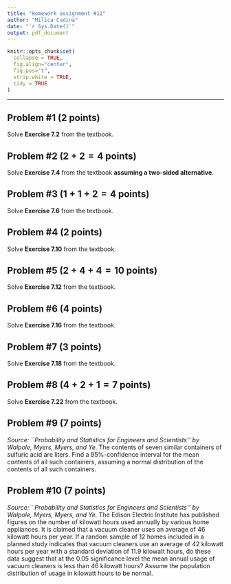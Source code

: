 ```yaml
---
title: "Homework assignment #12"
author: "Milica Cudina"
date: "`r Sys.Date()`"
output: pdf_document
---
```

<!-- The author of this template is Dr. Gordan Zitkovic.-->
<!-- The code chunk below contains some settings that will  -->
<!-- make your R code look better in the output pdf file.  -->
<!-- If you are curious about what each option below does, -->
<!-- go to https://yihui.org/knitr/options/ -->
<!-- If not, feel free to disregard everything ...  -->
```r
knitr::opts_chunk$set(
  collapse = TRUE,
  fig.align="center",
  fig.pos="t",
  strip.white = TRUE,
  tidy = TRUE
)
```
<!-- ... down to here. -->

---

## Problem #1 ($2$ points)
Solve **Exercise 7.2** from the textbook.


## Problem #2 ($2+2=4$ points)
Solve **Exercise 7.4** from the textbook **assuming a two-sided alternative**.


## Problem #3 ($1+1+2=4$ points)
Solve **Exercise 7.6** from the textbook. 


## Problem #4 ($2$ points)
Solve **Exercise 7.10** from the textbook.


## Problem #5  ($2+4+4=10$ points)
Solve **Exercise 7.12** from the textbook. 


## Problem #6 ($4$ points)
Solve **Exercise 7.16** from the textbook. 


## Problem #7 ($3$ points)
Solve **Exercise 7.18** from the textbook. 


## Problem #8 ($4+2+1=7$ points)
Solve **Exercise 7.22** from the textbook. 


## Problem #9 ($7$ points)
*Source: ``Probability and Statistics for Engineers and Scientists'' by Walpole, Myers, Myers, and Ye.* 
  The contents of seven similar containers of sulfuric acid are
\begin{equation}%\label{}
    \nonumber 
    \begin{split}
      9.8, \quad 10.2, \quad 10.4, \quad 9.8, \quad 10.0, \quad 10.2,
      \quad 9.6
    \end{split}
\end{equation}
liters. Find a 95\%-confidence interval for the mean contents of all
such containers, assuming a normal distribution of the contents of all
such containers.  


## Problem #10 ($7$ points)
*Source: ``Probability and Statistics for Engineers and Scientists'' by Walpole, Myers, Myers, and Ye.* 
  The Edison Electric Institute has published figures on the number of
  kilowatt hours used annually by various home appliances. It is
  claimed that a vacuum cleaner uses an average of $46$ kilowatt hours
  per year. If a random sample of $12$ homes included in a planned
  study indicates that vacuum cleaners use an average of $42$ kilowatt
  hours per year with a standard deviation of $11.9$ kilowatt hours,
  do these data suggest that at the $0.05$ significance level the mean
  annual usage of vacuum cleaners is less than $46$ kilowatt hours?
  Assume the population distribution of usage in kilowatt hours to be
  normal.

